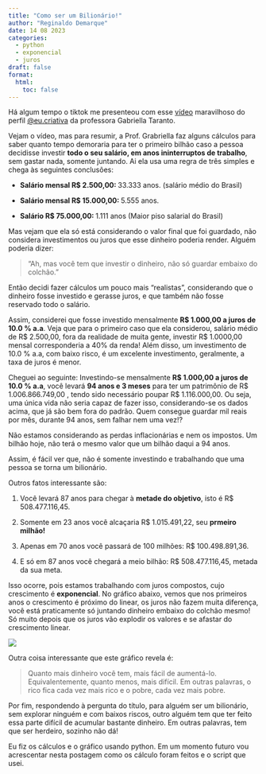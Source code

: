 ```yaml
---
title: "Como ser um Bilionário!"
author: "Reginaldo Demarque"
date: 14 08 2023
categories:
  - python
  - exponencial
  - juros
draft: false
format:
  html:
    toc: false
---
```


Há algum tempo o tiktok me presenteou com esse [vídeo](https://www.tiktok.com/@eu.criaativa/video/7255427376811707653) maravilhoso do perfil [\@eu.criativa](https://www.tiktok.com/@eu.criaativa) da professora Gabriella Taranto.

Vejam o vídeo, mas para resumir, a Prof. Grabriella faz alguns cálculos para saber quanto tempo demoraria para ter o primeiro bilhão caso a pessoa decidisse investir **todo o seu salário, em anos ininterruptos de trabalho**, sem gastar nada, somente juntando. Ai ela usa uma regra de três simples e chega às seguintes conclusões:

- **Salário mensal R\$ 2.500,00: ** 33.333 anos. (salário médio do Brasil)

- **Salário mensal R\$ 15.000,00: ** 5.555 anos.

- **Salário R\$ 75.000,00: ** 1.111 anos (Maior piso salarial do Brasil)


Mas vejam que ela só está considerando o valor final que foi guardado, não considera investimentos ou juros que esse dinheiro poderia render. Alguém poderia dizer: 

>"Ah, mas você tem que investir o dinheiro, não só guardar embaixo do colchão." 

Então decidi fazer cálculos um pouco mais "realistas", considerando que o dinheiro fosse investido e gerasse juros, e que também não fosse reservado todo o salário. 

Assim, considerei que fosse investido mensalmente **R$ 1.000,00 a juros de  10.0 % a.a**. Veja que para o primeiro caso que ela considerou, salário médio de R\$ 2.500,00, fora da realidade de muita gente, investir R\$ 1.0000,00 mensal corresponderia a 40\% da renda! Além disso, um investimento de 10.0 % a.a, com baixo risco,  é um excelente investimento, geralmente, a taxa de juros é menor. 

Cheguei ao seguinte: Investindo-se mensalmente  **R$ 1.000,00 a juros de  10.0 % a.a**, você levará  **94 anos e 3 meses** para ter um patrimônio de R\$ 1.006.866.749,00 , tendo sido necessário poupar R\$ 1.116.000,00. Ou seja, uma única vida não seria capaz de fazer isso, considerando-se os dados acima, que já são bem fora do padrão. Quem consegue guardar mil reais por mês, durante 94 anos, sem falhar nem uma vez!?


::: {.callout-important}
Não estamos considerando as perdas inflacionárias e nem os impostos. Um bilhão hoje, não terá o mesmo valor que um bilhão daqui a 94 anos.
:::

Assim, é fácil ver que, não é somente investindo e trabalhando que uma pessoa se torna um bilionário.

Outros fatos interessante são:

1. Você levará  87 anos para chegar à **metade do objetivo**, isto é  R$ 508.477.116,45.

2. Somente em  23  anos você alcaçaria  R$ 1.015.491,22, seu **prmeiro milhão!**

3. Apenas em  70  anos você passará de 100 milhões:  R$ 100.498.891,36.

4. E só em  87  anos você chegará a meio bilhão:  R$ 508.477.116,45, metada da sua meta.

Isso ocorre, pois estamos trabalhando com juros compostos, cujo crescimento é **exponencial**. No gráfico abaixo, vemos que nos primeiros anos o crescimento é próximo do linear, os juros não fazem muita diferença, você está praticamente só juntando dinheiro embaixo do colchão mesmo! Só muito depois que os juros vão explodir os valores e se afastar do crescimento linear. 

![](fig.png)




Outra coisa interessante que este gráfico revela é:


>Quanto mais dinheiro você tem, mais fácil de aumentá-lo. Equivalentemente, quanto menos, mais difícil. Em outras palavras, o rico fica cada vez mais rico e o pobre, cada vez mais pobre.

Por fim, respondendo à pergunta do título, para alguém ser um bilionário, sem explorar ninguém e com baixos riscos, outro alguém tem que ter feito essa parte difícil de acumular bastante dinheiro. Em outras palavras, tem que ser herdeiro, sozinho não dá!


Eu fiz os cálculos e o gráfico usando python. Em um momento futuro vou acrescentar nesta postagem como os cálculo foram feitos e o script que usei.





